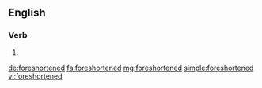 ==English==

===Verb===
{{head|en}}

# {{en-past of|foreshorten}}

[[de:foreshortened]]
[[fa:foreshortened]]
[[mg:foreshortened]]
[[simple:foreshortened]]
[[vi:foreshortened]]
